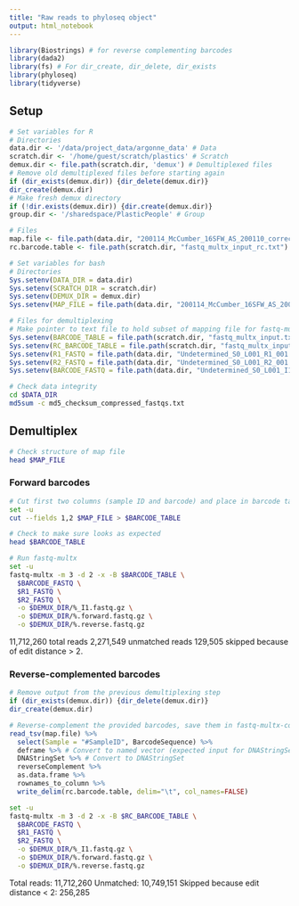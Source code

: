 ```yaml
---
title: "Raw reads to phyloseq object"
output: html_notebook
---
```


```r
library(Biostrings) # for reverse complementing barcodes
library(dada2)
library(fs) # For dir_create, dir_delete, dir_exists
library(phyloseq)
library(tidyverse)
```

## Setup

```r
# Set variables for R
# Directories
data.dir <- '/data/project_data/argonne_data' # Data
scratch.dir <- '/home/guest/scratch/plastics' # Scratch
demux.dir <- file.path(scratch.dir, 'demux') # Demultiplexed files
# Remove old demultiplexed files before starting again
if (dir_exists(demux.dir)) {dir_delete(demux.dir)}
dir_create(demux.dir)
# Make fresh demux directory
if (!dir.exists(demux.dir)) {dir.create(demux.dir)} 
group.dir <- '/sharedspace/PlasticPeople' # Group

# Files
map.file <- file.path(data.dir, "200114_McCumber_16SFW_AS_200110_corrected_final.txt")
rc.barcode.table <- file.path(scratch.dir, "fastq_multx_input_rc.txt")
```

```r
# Set variables for bash
# Directories
Sys.setenv(DATA_DIR = data.dir)
Sys.setenv(SCRATCH_DIR = scratch.dir)
Sys.setenv(DEMUX_DIR = demux.dir)
Sys.setenv(MAP_FILE = file.path(data.dir, "200114_McCumber_16SFW_AS_200110_corrected_final.txt"))

# Files for demultiplexing
# Make pointer to text file to hold subset of mapping file for fastq-multx
Sys.setenv(BARCODE_TABLE = file.path(scratch.dir, "fastq_multx_input.txt"))
Sys.setenv(RC_BARCODE_TABLE = file.path(scratch.dir, "fastq_multx_input_rc.txt"))
Sys.setenv(R1_FASTQ = file.path(data.dir, "Undetermined_S0_L001_R1_001.fastq.gz"))
Sys.setenv(R2_FASTQ = file.path(data.dir, "Undetermined_S0_L001_R2_001.fastq.gz"))
Sys.setenv(BARCODE_FASTQ = file.path(data.dir, "Undetermined_S0_L001_I1_001.fastq.gz"))
```

```bash
# Check data integrity
cd $DATA_DIR
md5sum -c md5_checksum_compressed_fastqs.txt
```
## Demultiplex

```bash
# Check structure of map file
head $MAP_FILE
```
### Forward barcodes
```bash
# Cut first two columns (sample ID and barcode) and place in barcode table to past to fastq-multx
set -u
cut --fields 1,2 $MAP_FILE > $BARCODE_TABLE

# Check to make sure looks as expected
head $BARCODE_TABLE
```

```bash
# Run fastq-multx
set -u
fastq-multx -m 3 -d 2 -x -B $BARCODE_TABLE \
  $BARCODE_FASTQ \
  $R1_FASTQ \
  $R2_FASTQ \
  -o $DEMUX_DIR/%_I1.fastq.gz \
  -o $DEMUX_DIR/%.forward.fastq.gz \
  -o $DEMUX_DIR/%.reverse.fastq.gz
```
11,712,260 total reads
2,271,549 unmatched reads
129,505 skipped because of edit distance > 2. 

### Reverse-complemented barcodes

```r
# Remove output from the previous demultiplexing step
if (dir_exists(demux.dir)) {dir_delete(demux.dir)}
dir_create(demux.dir)
```

```r
# Reverse-complement the provided barcodes, save them in fastq-multx-compatible format
read_tsv(map.file) %>% 
  select(Sample = "#SampleID", BarcodeSequence) %>%          
  deframe %>% # Convert to named vector (expected input for DNAStringSet constructor)
  DNAStringSet %>% # Convert to DNAStringSet
  reverseComplement %>%   
  as.data.frame %>% 
  rownames_to_column %>% 
  write_delim(rc.barcode.table, delim="\t", col_names=FALSE)
```

```bash
set -u
fastq-multx -m 3 -d 2 -x -B $RC_BARCODE_TABLE \
  $BARCODE_FASTQ \
  $R1_FASTQ \
  $R2_FASTQ \
  -o $DEMUX_DIR/%_I1.fastq.gz \
  -o $DEMUX_DIR/%.forward.fastq.gz \
  -o $DEMUX_DIR/%.reverse.fastq.gz
```

Total reads: 11,712,260
Unmatched: 10,749,151
Skipped because edit distance < 2: 256,285
